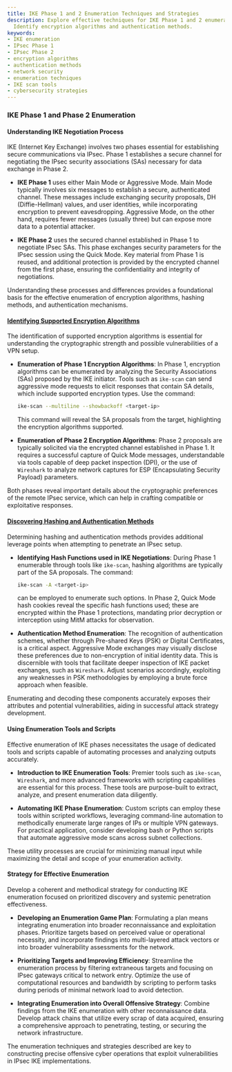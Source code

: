 ```yaml
---
title: IKE Phase 1 and 2 Enumeration Techniques and Strategies
description: Explore effective techniques for IKE Phase 1 and 2 enumeration in IPsec.
  Identify encryption algorithms and authentication methods.
keywords:
- IKE enumeration
- IPsec Phase 1
- IPsec Phase 2
- encryption algorithms
- authentication methods
- network security
- enumeration techniques
- IKE scan tools
- cybersecurity strategies
---
```


### IKE Phase 1 and Phase 2 Enumeration

#### Understanding IKE Negotiation Process

IKE (Internet Key Exchange) involves two phases essential for establishing secure communications via IPsec. Phase 1 establishes a secure channel for negotiating the IPsec security associations (SAs) necessary for data exchange in Phase 2. 

- **IKE Phase 1** uses either Main Mode or Aggressive Mode. Main Mode typically involves six messages to establish a secure, authenticated channel. These messages include exchanging security proposals, DH (Diffie-Hellman) values, and user identities, while incorporating encryption to prevent eavesdropping. Aggressive Mode, on the other hand, requires fewer messages (usually three) but can expose more data to a potential attacker.

- **IKE Phase 2** uses the secured channel established in Phase 1 to negotiate IPsec SAs. This phase exchanges security parameters for the IPsec session using the Quick Mode. Key material from Phase 1 is reused, and additional protection is provided by the encrypted channel from the first phase, ensuring the confidentiality and integrity of negotiations.

Understanding these processes and differences provides a foundational basis for the effective enumeration of encryption algorithms, hashing methods, and authentication mechanisms.

#### [Identifying Supported Encryption Algorithms](offensive/network/enumeration/ipsecike_enumeration/ike_phase_1_and_phase_2_enumeration/identifying_supported_encryption_algorithms)

The identification of supported encryption algorithms is essential for understanding the cryptographic strength and possible vulnerabilities of a VPN setup.

- **Enumeration of Phase 1 Encryption Algorithms**: In Phase 1, encryption algorithms can be enumerated by analyzing the Security Associations (SAs) proposed by the IKE initiator. Tools such as `ike-scan` can send aggressive mode requests to elicit responses that contain SA details, which include supported encryption types. Use the command:
  ```bash
  ike-scan --multiline --showbackoff <target-ip>
  ```
  This command will reveal the SA proposals from the target, highlighting the encryption algorithms supported.

- **Enumeration of Phase 2 Encryption Algorithms**: Phase 2 proposals are typically solicited via the encrypted channel established in Phase 1. It requires a successful capture of Quick Mode messages, understandable via tools capable of deep packet inspection (DPI), or the use of `Wireshark` to analyze network captures for ESP (Encapsulating Security Payload) parameters.

Both phases reveal important details about the cryptographic preferences of the remote IPsec service, which can help in crafting compatible or exploitative responses.

#### [Discovering Hashing and Authentication Methods](offensive/network/enumeration/ipsecike_enumeration/ike_phase_1_and_phase_2_enumeration/discovering_hashing_and_authentication_methods)

Determining hashing and authentication methods provides additional leverage points when attempting to penetrate an IPsec setup.

- **Identifying Hash Functions used in IKE Negotiations**: During Phase 1 enumerable through tools like `ike-scan`, hashing algorithms are typically part of the SA proposals. The command:
  ```bash
  ike-scan -A <target-ip>
  ```
  can be employed to enumerate such options. In Phase 2, Quick Mode hash cookies reveal the specific hash functions used; these are encrypted within the Phase 1 protections, mandating prior decryption or interception using MitM attacks for observation.

- **Authentication Method Enumeration**: The recognition of authentication schemes, whether through Pre-shared Keys (PSK) or Digital Certificates, is a critical aspect. Aggressive Mode exchanges may visually disclose these preferences due to non-encryption of initial identity data. This is discernible with tools that facilitate deeper inspection of IKE packet exchanges, such as `Wireshark`. Adjust scenarios accordingly, exploiting any weaknesses in PSK methodologies by employing a brute force approach when feasible.

Enumerating and decoding these components accurately exposes their attributes and potential vulnerabilities, aiding in successful attack strategy development. 

#### Using Enumeration Tools and Scripts

Effective enumeration of IKE phases necessitates the usage of dedicated tools and scripts capable of automating processes and analyzing outputs accurately.

- **Introduction to IKE Enumeration Tools**: Premier tools such as `ike-scan`, `Wireshark`, and more advanced frameworks with scripting capabilities are essential for this process. These tools are purpose-built to extract, analyze, and present enumeration data diligently.

- **Automating IKE Phase Enumeration**: Custom scripts can employ these tools within scripted workflows, leveraging command-line automation to methodically enumerate large ranges of IPs or multiple VPN gateways. For practical application, consider developing bash or Python scripts that automate aggressive mode scans across subnet collections.

These utility processes are crucial for minimizing manual input while maximizing the detail and scope of your enumeration activity.

#### Strategy for Effective Enumeration

Develop a coherent and methodical strategy for conducting IKE enumeration focused on prioritized discovery and systemic penetration effectiveness.

- **Developing an Enumeration Game Plan**: Formulating a plan means integrating enumeration into broader reconnaissance and exploitation phases. Prioritize targets based on perceived value or operational necessity, and incorporate findings into multi-layered attack vectors or into broader vulnerability assessments for the network.

- **Prioritizing Targets and Improving Efficiency**: Streamline the enumeration process by filtering extraneous targets and focusing on IPsec gateways critical to network entry. Optimize the use of computational resources and bandwidth by scripting to perform tasks during periods of minimal network load to avoid detection.

- **Integrating Enumeration into Overall Offensive Strategy**: Combine findings from the IKE enumeration with other reconnaissance data. Develop attack chains that utilize every scrap of data acquired, ensuring a comprehensive approach to penetrating, testing, or securing the network infrastructure.

The enumeration techniques and strategies described are key to constructing precise offensive cyber operations that exploit vulnerabilities in IPsec IKE implementations.